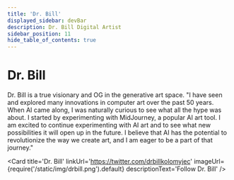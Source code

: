 ```yaml
---
title: 'Dr. Bill'
displayed_sidebar: devBar
description: Dr. Bill Digital Artist
sidebar_position: 11
hide_table_of_contents: true
---
```



# Dr. Bill

Dr. Bill is a true visionary and OG in the generative art space.
"I have seen and explored many innovations in computer art over the past 50 years. When AI came along, I was naturally curious to see what all the hype was about. I started by experimenting with MidJourney, a popular AI art tool. I am excited to continue experimenting with AI art and to see what new possibilities it will open up in the future. I believe that AI has the potential to revolutionize the way we create art, and I am eager to be a part of that journey."


<Card
    title='Dr. Bill'
    linkUrl='https://twitter.com/drbillkolomyjec'
    imageUrl={require('/static/img/drbill.png').default}
    descriptionText='Follow Dr. Bill'
/>
